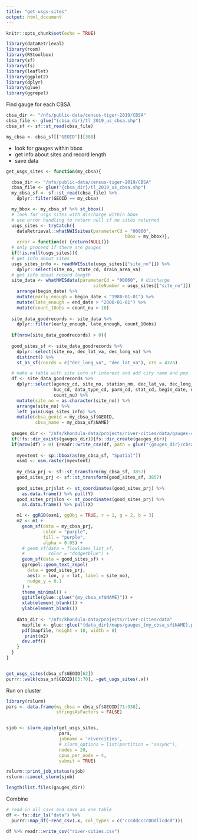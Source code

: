 ```yaml
---
title: "get-usgs-sites"
output: html_document
---
```


```r
knitr::opts_chunk$set(echo = TRUE)
```

```r
library(dataRetrieval)
library(rosm)
library(RStoolbox)
library(sf)
library(fs)
library(leaflet)
library(ggplot2)
library(dplyr)
library(glue)
library(ggrepel)
```

Find gauge for each CBSA

```r
cbsa_dir <- "/nfs/public-data/census-tiger-2019/CBSA"
cbsa_file <- glue("{cbsa_dir}/tl_2019_us_cbsa.shp")
cbsa_sf <- sf::st_read(cbsa_file)
```

```r
my_cbsa <- cbsa_sf[["GEOID"]][380]
```

- look for gauges within bbox
- get info about sites and record length
- save data 

```r

get_usgs_sites <- function(my_cbsa){

  cbsa_dir <- "/nfs/public-data/census-tiger-2019/CBSA"
  cbsa_file <- glue("{cbsa_dir}/tl_2019_us_cbsa.shp")
  my_cbsa_sf <- sf::st_read(cbsa_file) %>%
    dplyr::filter(GEOID == my_cbsa)

  my_bbox <- my_cbsa_sf %>% st_bbox()
  # look for usgs sites with discharge within bbox
  # use error handling to return null if no sites returned
  usgs_sites <- tryCatch({
    dataRetrieval::whatNWISsites(parameterCd = "00060", 
                                             bBox = my_bbox)},
    error = function(e) {return(NULL)})
  # only proceed if there are gauges
  if(!is.null(usgs_sites)){
  # get info about sites
  usgs_sites_info <- readNWISsite(usgs_sites[["site_no"]]) %>%
    dplyr::select(site_no, state_cd, drain_area_va)
  # get info about record length
  site_data <- whatNWISdata(parameterCd = "00060", # discharge
                                 siteNumber = usgs_sites[["site_no"]]) %>%
    arrange(begin_date) %>%
    mutate(early_enough = begin_date < "1980-01-01") %>%
    mutate(late_enough = end_date > "2000-01-01") %>%
    mutate(count_10obs = count_nu > 10)
  
  site_data_goodrecords <- site_data %>% 
    dplyr::filter(early_enough, late_enough, count_10obs)
  
  if(nrow(site_data_goodrecords) > 0){
    
  good_sites_sf <- site_data_goodrecords %>% 
    dplyr::select(site_no, dec_lat_va, dec_long_va) %>% 
    distinct() %>%
    st_as_sf(coords = c("dec_long_va", "dec_lat_va"), crs = 4326)

  # make a table with site info of interest and add city name and pop
  df <- site_data_goodrecords %>%
    dplyr::select(agency_cd, site_no, station_nm, dec_lat_va, dec_long_va,
                  huc_cd, data_type_cd, parm_cd, stat_cd, begin_date, end_date,
                  count_nu) %>%
    mutate(site_no = as.character(site_no)) %>%
    arrange(site_no) %>%
    left_join(usgs_sites_info) %>%
    mutate(cbsa_geoid = my_cbsa_sf$GEOID,
           cbsa_name = my_cbsa_sf$NAME)
  
  gauges_dir <- "/nfs/khondula-data/projects/river-cities/data/gauges-cbsa"
  if(!fs::dir_exists(gauges_dir)){fs::dir_create(gauges_dir)}
  if(nrow(df) > 0) {readr::write_csv(df, path = glue("{gauges_dir}/cbsa-{my_cbsa_sf$GEOID}.csv"))}
  
    myextent <- sp::bbox(as(my_cbsa_sf, "Spatial"))
    osm1 <- osm.raster(myextent)
    
    my_cbsa_prj <- sf::st_transform(my_cbsa_sf, 3857)
    good_sites_prj <- sf::st_transform(good_sites_sf, 3857)
    
    good_sites_prj$lat <- st_coordinates(good_sites_prj) %>% 
      as.data.frame() %>% pull(Y)
    good_sites_prj$lon <- st_coordinates(good_sites_prj) %>% 
      as.data.frame() %>% pull(X)

    m1 <- ggRGB(osm1, ggObj = TRUE, r = 1, g = 2, b = 3)
    m2 <- m1 +
      geom_sf(data = my_cbsa_prj, 
              color = "purple",
              fill = "purple", 
              alpha = 0.05) +
      # geom_sf(data = flowlines_list_sf,
      #         color = "dodgerblue") +
      geom_sf(data = good_sites_sf) +
      ggrepel::geom_text_repel(
        data = good_sites_prj,
        aes(x = lon, y = lat, label = site_no),
        nudge_y = 0.1
      ) +
      theme_minimal() +
      ggtitle(glue::glue("{my_cbsa_sf$NAME}")) +
      xlab(element_blank()) +
      ylab(element_blank())
   
    data_dir <- "/nfs/khondula-data/projects/river-cities/data"
      mapfile <- glue::glue("{data_dir}/maps/gauges_{my_cbsa_sf$NAME}.pdf")
      pdf(mapfile, height = 10, width = 8)
       print(m2)
      dev.off()
    }
  }
}



```

```r
get_usgs_sites(cbsa_sf$GEOID[62])
purrr::walk(cbsa_sf$GEOID[63:70], ~get_usgs_sites(.x))
```

Run on cluster

```r
library(rslurm)
pars <- data.frame(my_cbsa = cbsa_sf$GEOID[71:938],
                   stringsAsFactors = FALSE)


sjob <- slurm_apply(get_usgs_sites, 
                    pars, 
                    jobname = 'rivercities',
                    # slurm_options = list(partition = "sesync"),
                    nodes = 20, 
                    cpus_per_node = 4,
                    submit = TRUE)

rslurm::print_job_status(sjob)
rslurm::cancel_slurm(sjob)
```

```r
length(list.files(gauges_dir))
```

Combine 

```r
# read in all csvs and save as one table
df <- fs::dir_ls("data") %>% 
  purrr::map_df(~read_csv(.x, col_types = c("cccddccccDDdllcdcd")))

df %>% readr::write_csv("river-cities.csv")

```
